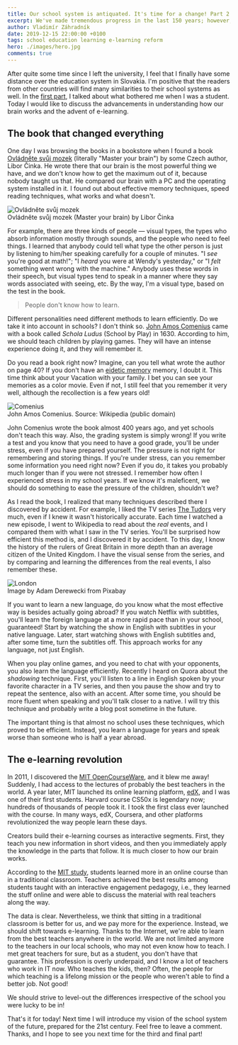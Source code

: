 ```yaml
---
title: Our school system is antiquated. It's time for a change! Part 2
excerpt: We've made tremendous progress in the last 150 years; however, the way we learn in schools didn't change much.
author: Vladimír Záhradník
date: 2019-12-15 22:00:00 +0100
tags: school education learning e-learning reform
hero: ./images/hero.jpg
comments: true
---
```


After quite some time since I left the university, I feel that I finally have some distance over the education system in Slovakia. I'm positive that the readers from other countries will find many similarities to their school systems as well. In the [first part][part1], I talked about what bothered me when I was a student. Today I would like to discuss the advancements in understanding how our brain works and the advent of e-learning.

## The book that changed everything
One day I was browsing the books in a bookstore when I found a book [Ovládněte svůj mozek][ovladnete-mozek] (literally "Master your brain") by some Czech author, Libor Činka. He wrote there that our brain is the most powerful thing we have, and we don't know how to get the maximum out of it, because nobody taught us that. He compared our brain with a PC and the operating system installed in it. I found out about effective memory techniques, speed reading techniques, what works and what doesn't.

<div className="Image__Small">
  <img src="./images/ovladnete-svuj-mozek.jpg" alt="Ovládněte svůj mozek" />
  <figcaption>Ovládněte svůj mozek (Master your brain) by Libor Činka</figcaption>
</div>

For example, there are three kinds of people — visual types, the types who absorb information mostly through sounds, and the people who need to feel things. I learned that anybody could tell what type the other person is just by listening to him/her speaking carefully for a couple of minutes. "I *see* you're good at math!"; "I *heard* you were at Wendy's yesterday," or "I *felt* something went wrong with the machine." Anybody uses these words in their speech, but visual types tend to speak in a manner where they say words associated with seeing, etc. By the way, I'm a visual type, based on the test in the book.

> People don't know how to learn.

Different personalities need different methods to learn efficiently. Do we take it into account in schools? I don't think so. [John Amos Comenius][comenius] came with a book called *Schola Ludus* (School by Play) in 1630. According to him, we should teach children by playing games. They will have an intense experience doing it, and they will remember it.

Do you read a book right now?  Imagine, can you tell what wrote the author on page 40? If you don't have an [eidetic memory][eidetic] memory, I doubt it. This time think about your Vacation with your family. I bet you can see your memories as a color movie. Even if not, I still feel that you remember it very well, although the recollection is a few years old!

<div className="Image__Small">
  <img src="./images/comenius.jpg" alt="Comenius" />
  <figcaption>John Amos Comenius. Source: Wikipedia (public domain)</figcaption>
</div>

John Comenius wrote the book almost 400 years ago, and yet schools don't teach this way. Also, the grading system is simply wrong! If you write a test and you know that you need to have a good grade, you'll be under stress, even if you have prepared yourself. The pressure is not right for remembering and storing things. If you're under stress, can you remember some information you need right now? Even if you do, it takes you probably much longer than if you were not stressed. I remember how often I experienced stress in my school years. If we know it's maleficent, we should do something to ease the pressure of the children, shouldn't we?

As I read the book, I realized that many techniques described there I discovered by accident. For example, I liked the TV series [The Tudors][the-tudors] very much, even if I knew it wasn't historically accurate. Each time I watched a new episode, I went to Wikipedia to read about the *real* events, and I compared them with what I saw in the TV series. You'll be surprised how efficient this method is, and I discovered it by accident. To this day, I know the history of the rulers of Great Britain in more depth than an average citizen of the United Kingdom. I have the visual sense from the series, and by comparing and learning the differences from the real events, I also remember these.

<div className="Image__Large">
  <img src="./images/london-parliament.jpg" alt="London" />
  <figcaption>Image by Adam Derewecki from Pixabay</figcaption>
</div>

If you want to learn a new language, do you know what the most effective way is besides actually going abroad? If you watch Netflix with subtitles, you'll learn the foreign language at a more rapid pace than in your school, guaranteed! Start by watching the show in English with subtitles in your native language. Later, start watching shows with English subtitles and, after some time, turn the subtitles off. This approach works for any language, not just English.

When you play online games, and you need to chat with your opponents, you also learn the language efficiently. Recently I heard on Quora about the *shadowing* technique. First, you'll listen to a line in English spoken by your favorite character in a TV series, and then you pause the show and try to repeat the sentence, also with an accent. After some time, you should be more fluent when speaking and you'll talk closer to a native. I will try this technique and probably write a blog post sometime in the future.

The important thing is that almost no school uses these techniques, which proved to be efficient. Instead, you learn a language for years and speak worse than someone who is half a year abroad.

## The e-learning revolution
In 2011, I discovered the [MIT OpenCourseWare][ocw], and it blew me away! Suddenly, I had access to the lectures of probably the best teachers in the world. A year later, MIT launched its online learning platform, [edX][edx], and I was one of their first students. Harvard course CS50x is legendary now; hundreds of thousands of people took it. I took the first class ever launched with the course. In many ways, edX, Coursera, and other platforms revolutionized the way people learn these days.

Creators build their e-learning courses as interactive segments. First, they teach you new information in short videos, and then you immediately apply the knowledge in the parts that follow. It is much closer to how our brain works.

According to the [MIT study][mit-study], students learned more in an online course than in a traditional classroom. Teachers achieved the best results among students taught with an interactive engagement pedagogy, i.e., they learned the stuff online and were able to discuss the material with real teachers along the way.

The data is clear. Nevertheless, we think that sitting in a traditional classroom is better for us, and we pay more for the experience. Instead, we should shift towards e-learning. Thanks to the Internet, we're able to learn from the best teachers anywhere in the world. We are not limited anymore to the teachers in our local schools, who may not even know how to teach. I met great teachers for sure, but as a student, you don't have that guarantee. This profession is overly underpaid, and I know a lot of teachers who work in IT now. Who teaches the kids, then? Often, the people for which teaching is a lifelong mission or the people who weren't able to find a better job. Not good!

We should strive to level-out the differences irrespective of the school you were lucky to be in!

That's it for today! Next time I will introduce my vision of the school system of the future, prepared for the 21st century. Feel free to leave a comment. Thanks, and I hope to see you next time for the third and final part!

[//]: # (Used references)
[part1]: https://zahradnik.io/2019/12/15/our-school-system-is-antiquated-part1.html
[ovladnete-mozek]: https://eshop.liborcinka.cz/produkt/ovladnete-svuj-mozek-libor-cinka
[comenius]: https://en.wikipedia.org/wiki/John_Amos_Comenius
[eidetic]: https://en.wikipedia.org/wiki/Eidetic_memory
[the-tudors]: https://www.imdb.com/title/tt0758790/
[ocw]:https://ocw.mit.edu/index.htm
[edx]: https://www.edx.org/
[mit-study]: https://blog.edx.org/comparing-effectiveness-learning-moocs/
